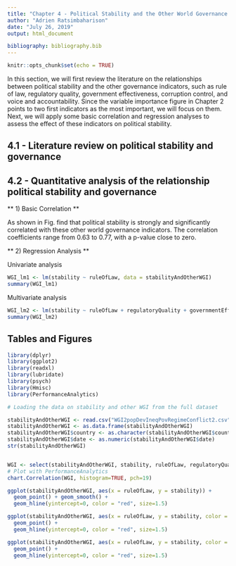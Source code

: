 ```yaml
---
title: "Chapter 4 - Political Stability and the Other World Governance Indicators"
author: "Adrien Ratsimbaharison"
date: "July 26, 2019"
output: html_document

bibliography: bibliography.bib
---
```


```r
knitr::opts_chunk$set(echo = TRUE)
```



In this section, we will first review the literature on the relationships between political stability and the other governance indicators, such as rule of law, regulatory quality, government effectiveness, corruption control, and voice and accountability. Since the variable importance figure in Chapter 2 points to two first indicators as the most important, we will focus on them. Next, we will apply some basic correlation and regression analyses to assess the effect of these indicators on political stability.



## 4.1 - Literature review on political stability and governance


## 4.2 - Quantitative analysis of the relationship political stability and governance

** 1) Basic Correlation **

As shown in Fig. find that political stability is strongly and significantly correlated with these other world governance indicators. The correlation coefficients range from 0.63 to 0.77, with a p-value close to zero.   


** 2) Regression Analysis **

Univariate analysis

```r
WGI_lm1 <- lm(stability ~ ruleOfLaw, data = stabilityAndOtherWGI)
summary(WGI_lm1)

```


Multivariate analysis

```r
WGI_lm2 <- lm(stability ~ ruleOfLaw + regulatoryQuality + governmentEffectiveness + corruptionControl, data = stabilityAndOtherWGI)
summary(WGI_lm2)

```


## Tables and Figures


```r
library(dplyr)
library(ggplot2)
library(readxl)
library(lubridate)
library(psych)
library(Hmisc)
library(PerformanceAnalytics)


```

```r

# Loading the data on stability and other WGI from the full dataset

stabilityAndOtherWGI <- read.csv("WGI2popDevIneqPovRegimeConflict2.csv", header = TRUE)
stabilityAndOtherWGI <- as.data.frame(stabilityAndOtherWGI)
stabilityAndOtherWGI$country <- as.character(stabilityAndOtherWGI$country)
stabilityAndOtherWGI$date <- as.numeric(stabilityAndOtherWGI$date)
str(stabilityAndOtherWGI)



```

```r
WGI <- select(stabilityAndOtherWGI, stability, ruleOfLaw, regulatoryQuality, governmentEffectiveness, corruptionControl, voiceAndAccountability)
# Plot with PerformanceAnalytics
chart.Correlation(WGI, histogram=TRUE, pch=19)

```

```r
ggplot(stabilityAndOtherWGI, aes(x = ruleOfLaw, y = stability)) +
  geom_point() + geom_smooth() +
  geom_hline(yintercept=0, color = "red", size=1.5)
```

```r
ggplot(stabilityAndOtherWGI, aes(x = ruleOfLaw, y = stability, color = devCategory)) +
  geom_point() +
  geom_hline(yintercept=0, color = "red", size=1.5)

```

```r
ggplot(stabilityAndOtherWGI, aes(x = ruleOfLaw, y = stability, color = status)) +
  geom_point() +
  geom_hline(yintercept=0, color = "red", size=1.5)

```

